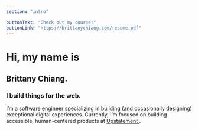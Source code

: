 ```yaml
---
section: "intro"

buttonText: "Check out my course!"
buttonLink: "https://brittanychiang.com/resume.pdf"
---
```


<h1 data-aos="fade-up" data-aos-delay="400" data-aos-duration="800">
  Hi, my name is
</h1>
<h2 data-aos="fade-up" data-aos-delay="500" data-aos-duration="800">
  Brittany Chiang.
</h2>
<h3 data-aos="fade-up" data-aos-delay="600" data-aos-duration="800">
  I build things for the web.
</h3>
<p data-aos="fade-up" data-aos-delay="700" data-aos-duration="800">
  I’m a software engineer specializing in building (and occasionally designing)
  exceptional digital experiences. Currently, I’m focused on building
  accessible, human-centered products at
  <a
    class="sectionLink"
    href="https://upstatement.com/"
    target="_blank"
    rel="noreferrer"
  >
    Upstatement
  </a>.
</p>
